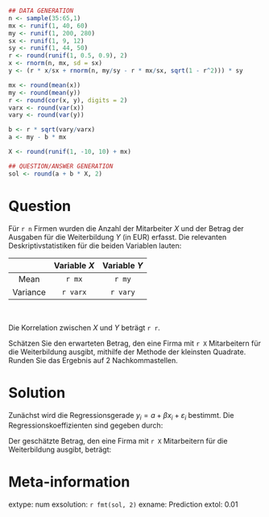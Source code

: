 ```r
## DATA GENERATION
n <- sample(35:65,1)
mx <- runif(1, 40, 60)
my <- runif(1, 200, 280)
sx <- runif(1, 9, 12)
sy <- runif(1, 44, 50)
r <- round(runif(1, 0.5, 0.9), 2)
x <- rnorm(n, mx, sd = sx)
y <- (r * x/sx + rnorm(n, my/sy - r * mx/sx, sqrt(1 - r^2))) * sy

mx <- round(mean(x))
my <- round(mean(y))
r <- round(cor(x, y), digits = 2)
varx <- round(var(x))
vary <- round(var(y))

b <- r * sqrt(vary/varx)
a <- my - b * mx

X <- round(runif(1, -10, 10) + mx)

## QUESTION/ANSWER GENERATION
sol <- round(a + b * X, 2)
```

Question
========

Für `r n` Firmen wurden die Anzahl der Mitarbeiter $X$ und der Betrag der Ausgaben für die Weiterbildung $Y$ (in EUR) erfasst. Die relevanten Deskriptivstatistiken für die beiden Variablen lauten:

|          | Variable $X$ | Variable $Y$ |
|:--------:|:------------:|:------------:|
| Mean     | `r mx`       | `r my`       |
| Variance | `r varx`     | `r vary`     |

<br>

Die Korrelation zwischen $X$ und $Y$ beträgt `r r`.

Schätzen Sie den erwarteten Betrag, den eine Firma mit `r X` Mitarbeitern für die Weiterbildung ausgibt, mithilfe der Methode der kleinsten Quadrate. Runden Sie das Ergebnis auf 2 Nachkommastellen. 


Solution
========

Zunächst wird die Regressionsgerade $y_i = a + \beta x_i +
\varepsilon_i$ bestimmt. Die Regressionskoeffizienten sind gegeben durch:
\begin{eqnarray*}
&& \hat \beta = r \cdot \frac{s_y}{s_x} = 
`r r` \cdot \sqrt{\frac{`r vary`}{`r varx`}} = `r round(b,3)`, \\
&& \hat a = \bar y - \hat \beta \cdot \bar x = 
`r my` - `r round(b,3)` \cdot `r mx` = `r round(a,3)`.
\end{eqnarray*}

Der geschätzte Betrag, den eine Firma mit
`r X` Mitarbeitern für die Weiterbildung ausgibt, beträgt:
\begin{eqnarray*}
\hat y = `r round(a, 3)` + `r round(b, 3)` \cdot `r X` = `r sol`.
\end{eqnarray*}


Meta-information
================
extype: num
exsolution: `r fmt(sol, 2)`
exname: Prediction
extol: 0.01